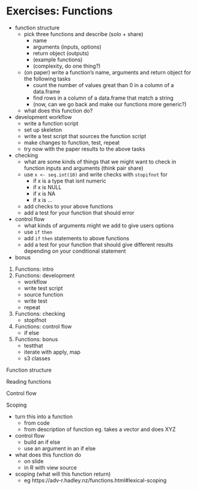 # Exercises: Functions

- function structure
    - pick three functions and describe (solo + share)
        - name
        - arguments (inputs, options)
        - return object (outputs)
        - (example functions)
        - (complexity, do one thing?)
    - (on paper) write a function's name, arguments and return object for the following tasks
        - count the number of values great than 0 in a column of a data.frame
        - find rows in a column of a data.frame that match a string
        - (now, can we go back and make our functions more generic?)
    - what does this function do?
- development workflow
    - write a function script
    - set up skeleton
    - write a test script that sources the function script
    - make changes to function, test, repeat
    - try now with the paper results to the above tasks
- checking
    - what are some kinds of things that we might want to check in function inputs and arguments (think pair share)
    - use `x <- seq.int(10)` and write checks with `stopifnot` for 
        - if x is a type that isnt numeric
        - if x is NULL
        - if x is NA
        - if x is ... 
    - add checks to your above functions
    - add a test for your function that should error
- control flow
    - what kinds of arguments might we add to give users options
    - use `if` `then`
    - add `if` `then` statements to above functions
    - add a test for your function that should give different results depending on your conditional statement
- bonus





1. Functions: intro
2. Functions: development
    - workflow
    - write test script
    - source function
    - write test
    - repeat
3. Functions: checking
    - stopifnot
4. Functions: control flow
    - if else
5. Functions: bonus
    - testthat
    - iterate with apply, map
    - s3 classes
    






Function structure

Reading functions

Control flow

Scoping




- turn this into a function
    - from code
    - from description of function eg. takes a vector and does XYZ
- control flow
    - build an if else
    - use an argument in an if else 
- what does this function do
    - on slide
    - in R with view source
- scoping (what will this function return)
    - eg https://adv-r.hadley.nz/functions.html#lexical-scoping

#